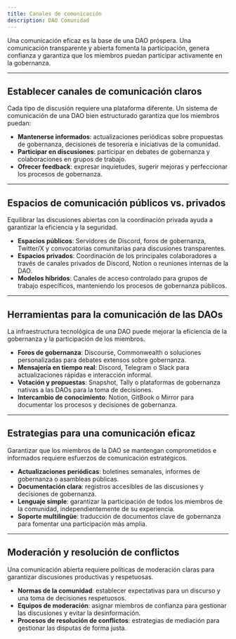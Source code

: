 ```yaml
---
title: Canales de comunicación
description: DAO Comunidad
---
```


Una comunicación eficaz es la base de una DAO próspera. Una comunicación transparente y abierta fomenta la participación, genera confianza y garantiza que los miembros puedan participar activamente en la gobernanza.

---

## **Establecer canales de comunicación claros**

Cada tipo de discusión requiere una plataforma diferente. Un sistema de comunicación de una DAO bien estructurado garantiza que los miembros puedan:
- **Mantenerse informados**: actualizaciones periódicas sobre propuestas de gobernanza, decisiones de tesorería e iniciativas de la comunidad.
- **Participar en discusiones**: participar en debates de gobernanza y colaboraciones en grupos de trabajo.
- **Ofrecer feedback**: expresar inquietudes, sugerir mejoras y perfeccionar los procesos de gobernanza.

---

## **Espacios de comunicación públicos vs. privados**

Equilibrar las discusiones abiertas con la coordinación privada ayuda a garantizar la eficiencia y la seguridad.
- **Espacios públicos**: Servidores de Discord, foros de gobernanza, Twitter/X y convocatorias comunitarias para discusiones transparentes. 
- **Espacios privados**: Coordinación de los principales colaboradores a través de canales privados de Discord, Notion o reuniones internas de la DAO.
- **Modelos híbridos**: Canales de acceso controlado para grupos de trabajo específicos, manteniendo los procesos de gobernanza públicos.

---

## **Herramientas para la comunicación de las DAOs**

La infraestructura tecnológica de una DAO puede mejorar la eficiencia de la gobernanza y la participación de los miembros.
- **Foros de gobernanza**: Discourse, Commonwealth o soluciones personalizadas para debates extensos sobre gobernanza.
- **Mensajería en tiempo real**: Discord, Telegram o Slack para actualizaciones rápidas e interacción informal.
- **Votación y propuestas**: Snapshot, Tally o plataformas de gobernanza nativas a las DAOs para la toma de decisiones.
- **Intercambio de conocimiento**: Notion, GitBook o Mirror para documentar los procesos y decisiones de gobernanza.

---

## **Estrategias para una comunicación eficaz**

Garantizar que los miembros de la DAO se mantengan comprometidos e informados requiere esfuerzos de comunicación estratégicos.
- **Actualizaciones periódicas**: boletines semanales, informes de gobernanza o asambleas públicas.
- **Documentación clara**: registros accesibles de las discusiones y decisiones de gobernanza.
- **Lenguaje simple**: garantizar la participación de todos los miembros de la comunidad, independientemente de su experiencia.
- **Soporte multilingüe**: traducción de documentos clave de gobernanza para fomentar una participación más amplia.

---

## **Moderación y resolución de conflictos**

Una comunicación abierta requiere políticas de moderación claras para garantizar discusiones productivas y respetuosas.
- **Normas de la comunidad**: establecer expectativas para un discurso y una toma de decisiones respetuosos.
- **Equipos de moderación**: asignar miembros de confianza para gestionar las discusiones y evitar la desinformación.
- **Procesos de resolución de conflictos**: estrategias de mediación para gestionar las disputas de forma justa.